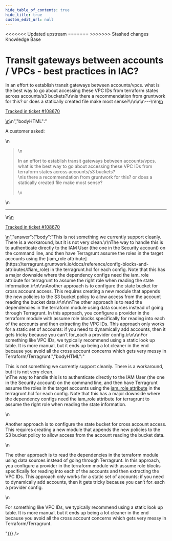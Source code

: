 ```yaml
---
hide_table_of_contents: true
hide_title: true
custom_edit_url: null
---
```



<head>
<<<<<<< Updated upstream
  <link rel="canonical" href="https://github.com/tnn-gruntwork-io/knowledge-base/discussions/438" />
=======
  <link rel="canonical" href="https://github.com/tnn-gruntwork-io/knowledge-base/discussions/438" />
>>>>>>> Stashed changes
</head>

<CenterLayout>
<span className="searchCategory">Knowledge Base</span>
<h1>Transit gateways between accounts / VPCs - best practices in IAC?</h1>
<GitHub discussion={{"id":"D_kwDOF8slf84APp3B","number":438,"author":{"login":"zackproser"},"title":"Transit gateways between accounts / VPCs - best practices in IAC?","body":"\nA customer asked: \r\n> In an effort to establish transit gateways between accounts/vpcs. what is the best way to go about accessing these VPC IDs from terraform states across accounts/s3 buckets?\r\nis there a recommendation from gruntwork for this? or does a statically created file make most sense?\r\n\n\n---\n\n<ins datetime=\"2022-05-27T17:10:48Z\">\n  <p><a href=\"https://support.gruntwork.io/hc/requests/108670\">Tracked in ticket #108670</a></p>\n</ins>\n","bodyHTML":"<p dir=\"auto\">A customer asked:</p>\n<blockquote>\n<p dir=\"auto\">In an effort to establish transit gateways between accounts/vpcs. what is the best way to go about accessing these VPC IDs from terraform states across accounts/s3 buckets?<br>\nis there a recommendation from gruntwork for this? or does a statically created file make most sense?</p>\n</blockquote>\n<hr>\n<ins datetime=\"2022-05-27T17:10:48Z\">\n  <p dir=\"auto\"><a href=\"https://support.gruntwork.io/hc/requests/108670\" rel=\"nofollow\">Tracked in ticket #108670</a></p>\n</ins>","answer":{"body":"This is not something we currently support cleanly. There is a workaround, but it is not very clean.\r\nThe way to handle this is to authenticate directly to the IAM User (the one in the Security account) on the command line, and then have Terragrunt assume the roles in the target accounts using the [iam_role attribute](https://terragrunt.gruntwork.io/docs/reference/config-blocks-and-attributes/#iam_role) in the terragrunt.hcl for each config. Note that this has a major downside where the dependency configs need the iam_role attribute for terragrunt to assume the right role when reading the state information.\r\n\r\nAnother approach is to configure the state bucket for cross account access. This requires creating a new module that appends the new policies to the S3 bucket policy to allow access from the account reading the bucket data.\r\n\r\nThe other approach is to read the dependencies in the terraform module using data sources instead of going through Terragrunt. In this approach, you configure a provider in the terraform module with assume role blocks specifically for reading into each of the accounts and then extracting the VPC IDs. This approach only works for a static set of accounts: if you need to dynamically add accounts, then it gets tricky because you can’t for_each a provider config.\r\n\r\nFor something like VPC IDs, we typically recommend using a static look up table. It is more manual, but it ends up being a lot cleaner in the end because you avoid all the cross account concerns which gets very messy in Terraform/Terragrunt.","bodyHTML":"<p dir=\"auto\">This is not something we currently support cleanly. There is a workaround, but it is not very clean.<br>\nThe way to handle this is to authenticate directly to the IAM User (the one in the Security account) on the command line, and then have Terragrunt assume the roles in the target accounts using the <a href=\"https://terragrunt.gruntwork.io/docs/reference/config-blocks-and-attributes/#iam_role\" rel=\"nofollow\">iam_role attribute</a> in the terragrunt.hcl for each config. Note that this has a major downside where the dependency configs need the iam_role attribute for terragrunt to assume the right role when reading the state information.</p>\n<p dir=\"auto\">Another approach is to configure the state bucket for cross account access. This requires creating a new module that appends the new policies to the S3 bucket policy to allow access from the account reading the bucket data.</p>\n<p dir=\"auto\">The other approach is to read the dependencies in the terraform module using data sources instead of going through Terragrunt. In this approach, you configure a provider in the terraform module with assume role blocks specifically for reading into each of the accounts and then extracting the VPC IDs. This approach only works for a static set of accounts: if you need to dynamically add accounts, then it gets tricky because you can’t for_each a provider config.</p>\n<p dir=\"auto\">For something like VPC IDs, we typically recommend using a static look up table. It is more manual, but it ends up being a lot cleaner in the end because you avoid all the cross account concerns which gets very messy in Terraform/Terragrunt.</p>"}}} />

</CenterLayout>
  

<!-- ##DOCS-SOURCER-START
{
  "sourcePlugin": "github-discussions",
  "hash": "151b89f2f06f4106f74ca1eff2629c4c"
}
##DOCS-SOURCER-END -->

